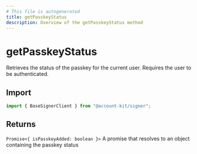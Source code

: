 ```yaml
---
# This file is autogenerated
title: getPasskeyStatus
description: Overview of the getPasskeyStatus method
---
```


# getPasskeyStatus

Retrieves the status of the passkey for the current user. Requires the user to be authenticated.

## Import

```ts
import { BaseSignerClient } from "@account-kit/signer";
```

## Returns

`Promise<{ isPasskeyAdded: boolean }>`
A promise that resolves to an object containing the passkey status
